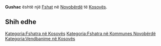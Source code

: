 {{Fshat në Kosovës
 | Emri                = Gushac
| sqi_D_name = Gushac
| sqi_D_FULL_NAME_RO = Gushac
| sqi_D_FULL_NAME_ND_RO = Gushac
| sqi_D_SORT_NAME_RG = GUSHAC
| sqi_D_FULL_NAME_RG = Gushac
| sqi_D_FULL_NAME_ND_RG = Gushac
| srp_N_name = Gušavac
| srp_N_FULL_NAME_RO = Gušavac
| srp_N_FULL_NAME_ND_RO = Gusavac
| srp_N_SORT_NAME_RG = GUSAVAC
| srp_N_FULL_NAME_RG = Gušavac
| srp_N_FULL_NAME_ND_RG = Gusavac
| srp_NS_name = Гушавац
| srp_NS_FULL_NAME_RO = Гушавац
| srp_NS_FULL_NAME_ND_RO = Гушавац
| srp_NS_SORT_NAME_RG = ГУШАВАЦ
| srp_NS_FULL_NAME_RG = Гушавац
| srp_NS_FULL_NAME_ND_RG = Гушавац
| srp_V_name = Gušavci
| srp_V_FULL_NAME_RO = Gušavci Guševac
| srp_V_FULL_NAME_ND_RO = Gusavci Gusevac
| srp_V_SORT_NAME_RG = GUSAVCI GUSEVAC
| srp_V_FULL_NAME_RG = Gušavci Guševac
| srp_V_FULL_NAME_ND_RG = Gusavci Gusevac
| std_V_name = Gutavci
| std_V_FULL_NAME_RO = Gutavci
| std_V_FULL_NAME_ND_RO = Gutavci
| std_V_SORT_NAME_RG = GUTAVCI
| std_V_FULL_NAME_RG = Gutavci
| std_V_FULL_NAME_ND_RG = Gutavci

 | Emri (Rasa dhanore) = 
 | Figura              = 
 | Shteti              = Kosovo
 | Komuna              = Novobërdë
 | Kodi postar         = 
 | Sipërfaqja          = 

 | Popullsia           = 

 | Regj. i popullsisë  = 
 | Dend. e popullsisë  = 
 | Faqja zyrtare       = 
 <!--- Koordinatat ----> 
 | Gjerësia            = 42.883889
 | Gjatësia            = 20.824444
 | Lartësia            = 
}}
'''Gushac''' është një [[Fshat]] në [[Novobërdë]] të [[Kosovës]].

<!-- == Gjeografia == -->
<!-- == Historia == -->
<!-- == Demografia == -->
== Shih edhe ==
{{Komuna Novobërdë}}
{{Kosovo-Administrata-Cung}}

[[Kategoria:Fshatra në Kosovës]]
[[Kategoria:Fshatra në Kommunes Novobërdë]]
[[Kategoria:Vendbanime në Kosovës]]